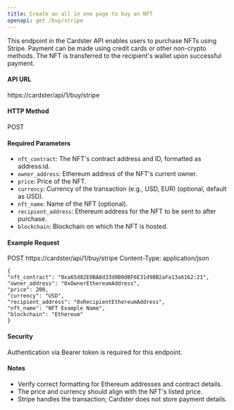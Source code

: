 ```yaml
---
title: Create an all in one page to buy an NFT
openapi: get /buy/stripe
---
```


This endpoint in the Cardster API enables users to purchase NFTs using Stripe. Payment can be made using credit cards or other non-crypto methods. The NFT is transferred to the recipient's wallet upon successful payment.

#### API URL

https://cardster/api/1/buy/stripe

#### HTTP Method

POST

#### Required Parameters

- `nft_contract`: The NFT's contract address and ID, formatted as address:id.
- `owner_address`: Ethereum address of the NFT's current owner.
- `price`: Price of the NFT.
- `currency`: Currency of the transaction (e.g., USD, EUR) (optional, default as USD).
- `nft_name`: Name of the NFT (optional).
- `recipient_address`: Ethereum address for the NFT to be sent to after purchase.
- `blockchain`: Blockchain on which the NFT is hosted.

#### Example Request

POST https://cardster/api/1/buy/stripe
Content-Type: application/json

```
{
"nft_contract": "0xa65d82E0BA8d33d8B0dBF6E31d98B2aFa13a6162:21",
"owner_address": "0xOwnerEthereumAddress",
"price": 200,
"currency": "USD",
"recipient_address": "0xRecipientEthereumAddress",
"nft_name": "NFT Example Name",
"blockchain": "Ethereum"
}
```

#### Security

Authentication via Bearer token is required for this endpoint.

#### Notes

- Verify correct formatting for Ethereum addresses and contract details.
- The price and currency should align with the NFT's listed price.
- Stripe handles the transaction; Cardster does not store payment details.
